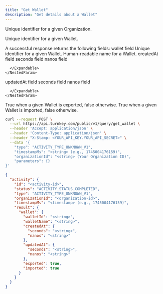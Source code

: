 ```yaml
---
title: "Get Wallet"
description: "Get details about a Wallet"
---
```



<EndpointPath type="query" path="get_wallet" />

<Authorizations />

<H3Bordered text="Body" />

<ParamField body="organizationId" type="string" required={true}>

Unique identifier for a given Organization.
</ParamField>

<ParamField body="walletId" type="string" required={true}>

Unique identifier for a given Wallet.
</ParamField>


<H3Bordered text="Response" />
A successful response returns the following fields:

<ResponseField name="wallet" type="object" required={true}>
  wallet field
  <Expandable title="wallet details">
    <NestedParam parentKey="wallet" childKey="walletId" type="string" required={true}>
Unique identifier for a given Wallet.
</NestedParam>
<NestedParam parentKey="wallet" childKey="walletName" type="string" required={true}>
Human-readable name for a Wallet.
</NestedParam>
<NestedParam parentKey="wallet" childKey="createdAt" type="object" required={true}>
      createdAt field
      <Expandable title="createdAt details">
        <NestedParam parentKey="wallet.createdAt" childKey="seconds" type="string" required={true}>
seconds field
</NestedParam>
<NestedParam parentKey="wallet.createdAt" childKey="nanos" type="string" required={true}>
nanos field
</NestedParam>

      </Expandable>
    </NestedParam>
<NestedParam parentKey="wallet" childKey="updatedAt" type="object" required={true}>
      updatedAt field
      <Expandable title="updatedAt details">
        <NestedParam parentKey="wallet.updatedAt" childKey="seconds" type="string" required={true}>
seconds field
</NestedParam>
<NestedParam parentKey="wallet.updatedAt" childKey="nanos" type="string" required={true}>
nanos field
</NestedParam>

      </Expandable>
    </NestedParam>
<NestedParam parentKey="wallet" childKey="exported" type="boolean" required={true}>
True when a given Wallet is exported, false otherwise.
</NestedParam>
<NestedParam parentKey="wallet" childKey="imported" type="boolean" required={true}>
True when a given Wallet is imported, false otherwise.
</NestedParam>

  </Expandable>
</ResponseField>

<RequestExample>

```bash cURL
curl --request POST \
  --url https://api.turnkey.com/public/v1/query/get_wallet \
  --header 'Accept: application/json' \
  --header 'Content-Type: application/json' \
  --header "X-Stamp: <YOUR_API_KEY.YOUR_API_SECRET>" \
  --data '{
    "type": "ACTIVITY_TYPE_UNKNOWN_V1",
    "timestampMs": "<string> (e.g., 1745004176159)",
    "organizationId": "<string> (Your Organization ID)",
    "parameters": {}
}'
```

</RequestExample>

<ResponseExample>

```json 200
{
  "activity": {
    "id": "<activity-id>",
    "status": "ACTIVITY_STATUS_COMPLETED",
    "type": "ACTIVITY_TYPE_UNKNOWN_V1",
    "organizationId": "<organization-id>",
    "timestampMs": "<timestamp> (e.g., 1745004176159)",
    "result": {
      "wallet": {
        "walletId": "<string>",
        "walletName": "<string>",
        "createdAt": {
          "seconds": "<string>",
          "nanos": "<string>"
        },
        "updatedAt": {
          "seconds": "<string>",
          "nanos": "<string>"
        },
        "exported": true,
        "imported": true
      }
    }
  }
}
```

</ResponseExample>
